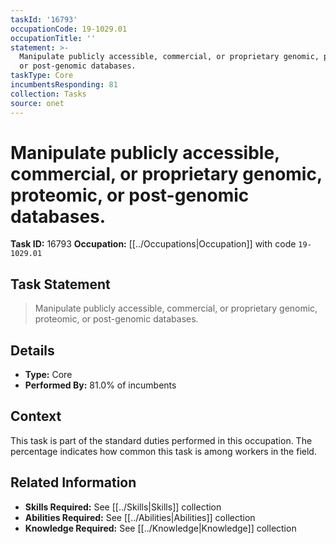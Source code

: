 ```yaml
---
taskId: '16793'
occupationCode: 19-1029.01
occupationTitle: ''
statement: >-
  Manipulate publicly accessible, commercial, or proprietary genomic, proteomic,
  or post-genomic databases.
taskType: Core
incumbentsResponding: 81
collection: Tasks
source: onet
---
```

# Manipulate publicly accessible, commercial, or proprietary genomic, proteomic, or post-genomic databases.

**Task ID:** 16793
**Occupation:** [[../Occupations|Occupation]] with code `19-1029.01`

## Task Statement

> Manipulate publicly accessible, commercial, or proprietary genomic, proteomic, or post-genomic databases.

## Details

- **Type:** Core
- **Performed By:** 81.0% of incumbents

## Context

This task is part of the standard duties performed in this occupation. The percentage indicates how common this task is among workers in the field.

## Related Information

- **Skills Required:** See [[../Skills|Skills]] collection
- **Abilities Required:** See [[../Abilities|Abilities]] collection
- **Knowledge Required:** See [[../Knowledge|Knowledge]] collection
